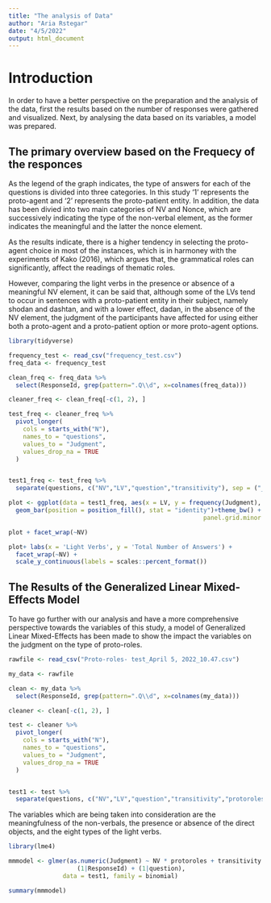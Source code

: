 ```yaml
---
title: "The analysis of Data"
author: "Aria Rstegar"
date: "4/5/2022"
output: html_document
---
```


# Introduction
In order to have a better perspective on the preparation and the analysis of the data, first the results based on the number of responses were gathered and visualized. Next, by analysing the data based on its variables, a model was prepared.

## The primary overview based on the Frequecy of the responces
As the legend of the graph indicates, the type of answers for each of the questions is divided into three categories. In this study '1' represents the proto-agent and '2' represents the proto-patient entity. In addition, the data has been divied into two main categories of NV and Nonce, which are successively indicating the type of the non-verbal element, as the former indicates the meaningful and the latter the nonce element.

As the results indicate, there is a higher tendency in selecting the proto-agent choice in most of the instances, which is in harmoney with the experiments of Kako (2016), which argues that, the grammatical roles can significantly, affect the readings of thematic roles.

However, comparing the light verbs in the presence or absence of a meaningful NV element, it can be said that, although some of the LVs tend to occur in sentences with a proto-patient entity in their subject, namely shodan and dashtan, and with a lower effect, dadan, in the absence of the NV element, the judgment of the participants have affected for using either both a proto-agent and a proto-patient option or more proto-agent options.



```r
library(tidyverse)
```

```r
frequency_test <- read_csv("frequency_test.csv")
freq_data <- frequency_test

```

```r
clean_freq <- freq_data %>%
  select(ResponseId, grep(pattern=".Q\\d", x=colnames(freq_data)))

cleaner_freq <- clean_freq[-c(1, 2), ]

test_freq <- cleaner_freq %>% 
  pivot_longer(
    cols = starts_with("N"), 
    names_to = "questions", 
    values_to = "Judgment",
    values_drop_na = TRUE
  )


test1_freq <- test_freq %>%
  separate(questions, c("NV","LV","question","transitivity"), sep = ("_"))

```

```r
plot <- ggplot(data = test1_freq, aes(x = LV, y = frequency(Judgment), fill = Judgment)) +
  geom_bar(position = position_fill(), stat = "identity")+theme_bw() + theme(panel.border = element_blank(), panel.grid.major = element_blank(),
                                                      panel.grid.minor = element_blank(), axis.line = element_line(colour = "black"))

plot + facet_wrap(~NV)

```

```r
plot+ labs(x = 'Light Verbs', y = 'Total Number of Answers') + 
  facet_wrap(~NV) +   
  scale_y_continuous(labels = scales::percent_format())

```


## The Results of the Generalized Linear Mixed-Effects Model

To have go further with our analysis and have a more comprehensive perspective towards the variables of this study, a model of Generalized Linear Mixed-Effects has been made to show the impact the variables on the judgment on the type of proto-roles.
```r
rawfile <- read_csv("Proto-roles- test_April 5, 2022_10.47.csv")

my_data <- rawfile

clean <- my_data %>%
  select(ResponseId, grep(pattern=".Q\\d", x=colnames(my_data)))

cleaner <- clean[-c(1, 2), ]

test <- cleaner %>% 
  pivot_longer(
    cols = starts_with("N"), 
    names_to = "questions", 
    values_to = "Judgment",
    values_drop_na = TRUE
  )


test1 <- test %>%
  separate(questions, c("NV","LV","question","transitivity","protoroles"), sep = ("_"))
```

The variables which are being taken into consideration are the meaningfulness of the non-verbals, the presence or absence of the direct objects, and the eight types of the light verbs. 

```r
library(lme4)

mmmodel <- glmer(as.numeric(Judgment) ~ NV * protoroles + transitivity * protoroles + LV * protoroles +
                   (1|ResponseId) + (1|question), 
               data = test1, family = binomial)

summary(mmmodel)

```

